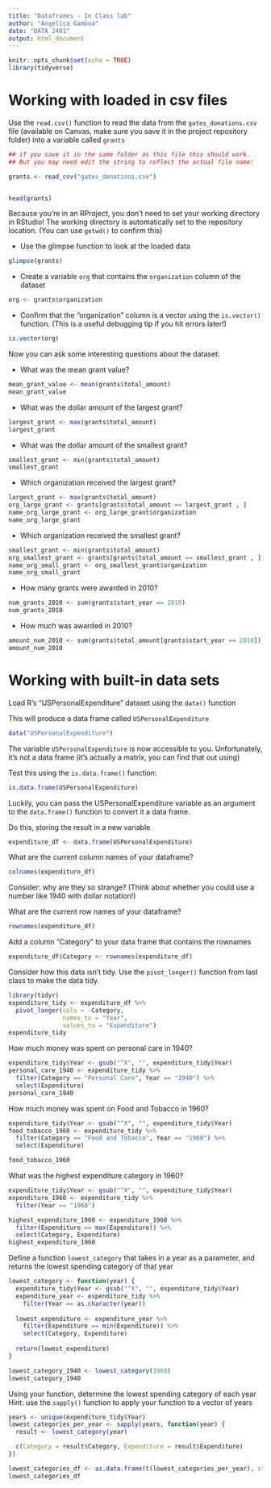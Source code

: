 ```yaml
---
title: "Dataframes - In Class lab"
author: "Angelica Gamboa"
date: "DATA 2401"
output: html_document
---
```


```r
knitr::opts_chunk$set(echo = TRUE)
library(tidyverse)
```

# Working with loaded in csv files


Use the `read.csv()` function to read the data from the `gates_donations.csv` file (available on Canvas, make sure you save it in the project repository folder) into a variable called `grants` 

```r
## if you save it in the same folder as this file this should work. 
## But you may need edit the string to reflect the actual file name: 

grants <- read_csv("gates_donations.csv")


head(grants)
```

Because you're in an RProject, you don't need to set your working directory in RStudio! The working directory is automatically set to the repository location. (You can use `getwd()` to confirm this)

- Use the glimpse function to look at the loaded data

```r
glimpse(grants)

```


- Create a variable `org` that contains the `organization` column of the dataset

```r
org <- grants$organization

```


- Confirm that the "organization" column is a vector using the `is.vector()` function. (This is a useful debugging tip if you hit errors later!)

```r
is.vector(org)

```


Now you can ask some interesting questions about the dataset:

- What was the mean grant value?

```r
mean_grant_value <- mean(grants$total_amount)
mean_grant_value
```


- What was the dollar amount of the largest grant?

```r
largest_grant <- max(grants$total_amount)
largest_grant
```


- What was the dollar amount of the smallest grant?

```r
smallest_grant <- min(grants$total_amount)
smallest_grant
```


- Which organization received the largest grant?

```r
largest_grant <- max(grants$total_amount)
org_large_grant <- grants[grants$total_amount == largest_grant , ]
name_org_large_grant <- org_large_grant$organization
name_org_large_grant
```


- Which organization received the smallest grant?

```r
smallest_grant <- min(grants$total_amount)
org_smallest_grant <- grants[grants$total_amount == smallest_grant , ]
name_org_small_grant <- org_smallest_grant$organization
name_org_small_grant
```

- How many grants were awarded in 2010?

```r
num_grants_2010 <- sum(grants$start_year == 2010)
num_grants_2010
```

- How much was awarded in 2010? 

```r
amount_num_2010 <- sum(grants$total_amount[grants$start_year == 2010])
amount_num_2010
```


# Working with built-in data sets

Load R's "USPersonalExpenditure" dataset using the `data()` function

This will produce a data frame called `USPersonalExpenditure`
```r
data("USPersonalExpenditure")
```

The variable `USPersonalExpenditure` is now accessible to you. Unfortunately, it's not a data frame (it's actually a matrix, you can find that out using) 

Test this using the `is.data.frame()` function:

```r
is.data.frame(USPersonalExpenditure)
```

Luckily, you can pass the USPersonalExpenditure variable as an argument to the `data.frame()` function to convert it a data frame.

Do this, storing the result in a new variable

```r
expenditure_df <- data.frame(USPersonalExpenditure)
```


What are the current column names of your dataframe?
```r
colnames(expenditure_df)
```


Consider: why are they so strange? (Think about whether you could use a number like 1940 with dollar notation!)

What are the current row names of your dataframe?
```r
rownames(expenditure_df)
```


Add a column "Category" to your data frame that contains the rownames

```r
expenditure_df$Category <- rownames(expenditure_df)
```

Consider how this data isn't tidy. Use the `pivot_longer()` function from last class to make the data tidy. 

```r
library(tidyr)
expenditure_tidy <- expenditure_df %>%
  pivot_longer(cols = -Category, 
               names_to = "Year", 
               values_to = "Expenditure")
expenditure_tidy
```


How much money was spent on personal care in 1940?
```r
expenditure_tidy$Year <- gsub("^X", "", expenditure_tidy$Year)
personal_care_1940 <- expenditure_tidy %>%
  filter(Category == "Personal Care", Year == "1940") %>%
  select(Expenditure)
personal_care_1940
```


How much money was spent on Food and Tobacco in 1960?
```r
expenditure_tidy$Year <- gsub("^X", "", expenditure_tidy$Year)
food_tobacco_1960 <- expenditure_tidy %>%
  filter(Category == "Food and Tobacco", Year == "1960") %>%
  select(Expenditure)

food_tobacco_1960
```


What was the highest expenditure category in 1960?
```r
expenditure_tidy$Year <- gsub("^X", "", expenditure_tidy$Year)
expenditure_1960 <- expenditure_tidy %>%
  filter(Year == "1960")

highest_expenditure_1960 <- expenditure_1960 %>%
  filter(Expenditure == max(Expenditure)) %>%
  select(Category, Expenditure)
highest_expenditure_1960
```


Define a function `lowest_category` that takes in a year as a parameter, and returns the lowest spending category of that year
```r
lowest_category <- function(year) {
  expenditure_tidy$Year <- gsub("^X", "", expenditure_tidy$Year)
  expenditure_year <- expenditure_tidy %>%
    filter(Year == as.character(year))
  
  lowest_expenditure <- expenditure_year %>%
    filter(Expenditure == min(Expenditure)) %>%
    select(Category, Expenditure)
  
  return(lowest_expenditure)
}
```

```r
lowest_category_1940 <- lowest_category(1960)
lowest_category_1940
```


Using your function, determine the lowest spending category of each year
Hint: use the `sapply()` function to apply your function to a vector of years

```r
years <- unique(expenditure_tidy$Year)
lowest_categories_per_year <- sapply(years, function(year) {
  result <- lowest_category(year)

  c(Category = result$Category, Expenditure = result$Expenditure)
})

lowest_categories_df <- as.data.frame(t(lowest_categories_per_year), stringsAsFactors = FALSE)
lowest_categories_df
```
